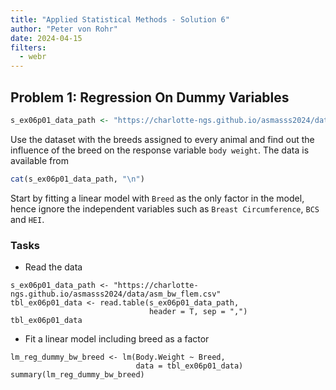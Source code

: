 ```yaml
---
title: "Applied Statistical Methods - Solution 6"
author: "Peter von Rohr"
date: 2024-04-15
filters: 
  - webr
---
```



## Problem 1: Regression On Dummy Variables
```r
s_ex06p01_data_path <- "https://charlotte-ngs.github.io/asmasss2024/data/asm_bw_flem.csv"
```

Use the dataset with the breeds assigned to every animal and find out the influence of the breed on the response variable `body weight`. The data is available from

```r
cat(s_ex06p01_data_path, "\n")
```

Start by fitting a linear model with `Breed` as the only factor in the model, hence ignore the independent variables such as `Breast Circumference`, `BCS` and `HEI`. 


### Tasks

* Read the data

```webr-r
s_ex06p01_data_path <- "https://charlotte-ngs.github.io/asmasss2024/data/asm_bw_flem.csv"
tbl_ex06p01_data <- read.table(s_ex06p01_data_path, 
                               header = T, sep = ",")
tbl_ex06p01_data
```

* Fit a linear model including breed as a factor

```webr-r
lm_reg_dummy_bw_breed <- lm(Body.Weight ~ Breed, 
                            data = tbl_ex06p01_data)
summary(lm_reg_dummy_bw_breed)
```

